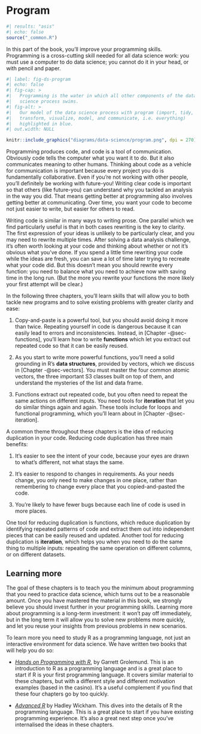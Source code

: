 # Program {#sec-program-intro .unnumbered}

```r
#| results: "asis"
#| echo: false
source("_common.R")
```

In this part of the book, you'll improve your programming skills.
Programming is a cross-cutting skill needed for all data science work: you must use a computer to do data science; you cannot do it in your head, or with pencil and paper.

```r
#| label: fig-ds-program
#| echo: false
#| fig-cap: >
#|   Programming is the water in which all other components of the data 
#|   science process swims.
#| fig-alt: >
#|   Our model of the data science process with program (import, tidy,
#|   transform, visualize, model, and communicate, i.e. everything) 
#|   highlighted in blue.
#| out.width: NULL

knitr::include_graphics("diagrams/data-science/program.png", dpi = 270)
```

Programming produces code, and code is a tool of communication.
Obviously code tells the computer what you want it to do.
But it also communicates meaning to other humans.
Thinking about code as a vehicle for communication is important because every project you do is fundamentally collaborative.
Even if you're not working with other people, you'll definitely be working with future-you!
Writing clear code is important so that others (like future-you) can understand why you tackled an analysis in the way you did.
That means getting better at programming also involves getting better at communicating.
Over time, you want your code to become not just easier to write, but easier for others to read.

Writing code is similar in many ways to writing prose.
One parallel which we find particularly useful is that in both cases rewriting is the key to clarity.
The first expression of your ideas is unlikely to be particularly clear, and you may need to rewrite multiple times.
After solving a data analysis challenge, it's often worth looking at your code and thinking about whether or not it's obvious what you've done.
If you spend a little time rewriting your code while the ideas are fresh, you can save a lot of time later trying to recreate what your code did.
But this doesn't mean you should rewrite every function: you need to balance what you need to achieve now with saving time in the long run.
(But the more you rewrite your functions the more likely your first attempt will be clear.)

In the following three chapters, you'll learn skills that will allow you to both tackle new programs and to solve existing problems with greater clarity and ease:

1.  Copy-and-paste is a powerful tool, but you should avoid doing it more than twice.
    Repeating yourself in code is dangerous because it can easily lead to errors and inconsistencies.
    Instead, in [Chapter -@sec-functions], you'll learn how to write **functions** which let you extract out repeated code so that it can be easily reused.

2.  As you start to write more powerful functions, you'll need a solid grounding in R's **data structures**, provided by vectors, which we discuss in [Chapter -@sec-vectors].
    You must master the four common atomic vectors, the three important S3 classes built on top of them, and understand the mysteries of the list and data frame.

3.  Functions extract out repeated code, but you often need to repeat the same actions on different inputs.
    You need tools for **iteration** that let you do similar things again and again.
    These tools include for loops and functional programming, which you'll learn about in [Chapter -@sec-iteration].

A common theme throughout these chapters is the idea of reducing duplication in your code.
Reducing code duplication has three main benefits:

1.  It's easier to see the intent of your code, because your eyes are drawn to what's different, not what stays the same.

2.  It's easier to respond to changes in requirements.
    As your needs change, you only need to make changes in one place, rather than remembering to change every place that you copied-and-pasted the code.

3.  You're likely to have fewer bugs because each line of code is used in more places.

One tool for reducing duplication is functions, which reduce duplication by identifying repeated patterns of code and extract them out into independent pieces that can be easily reused and updated.
Another tool for reducing duplication is **iteration**, which helps you when you need to do the same thing to multiple inputs: repeating the same operation on different columns, or on different datasets.

## Learning more

The goal of these chapters is to teach you the minimum about programming that you need to practice data science, which turns out to be a reasonable amount.
Once you have mastered the material in this book, we strongly believe you should invest further in your programming skills.
Learning more about programming is a long-term investment: it won't pay off immediately, but in the long term it will allow you to solve new problems more quickly, and let you reuse your insights from previous problems in new scenarios.

To learn more you need to study R as a programming language, not just an interactive environment for data science.
We have written two books that will help you do so:

-   [*Hands on Programming with R*](https://rstudio-education.github.io/hopr/), by Garrett Grolemund.
    This is an introduction to R as a programming language and is a great place to start if R is your first programming language.
    It covers similar material to these chapters, but with a different style and different motivation examples (based in the casino).
    It's a useful complement if you find that these four chapters go by too quickly.

-   [*Advanced R*](https://adv-r.hadley.nz/) by Hadley Wickham.
    This dives into the details of R the programming language.
    This is a great place to start if you have existing programming experience.
    It's also a great next step once you've internalised the ideas in these chapters.
